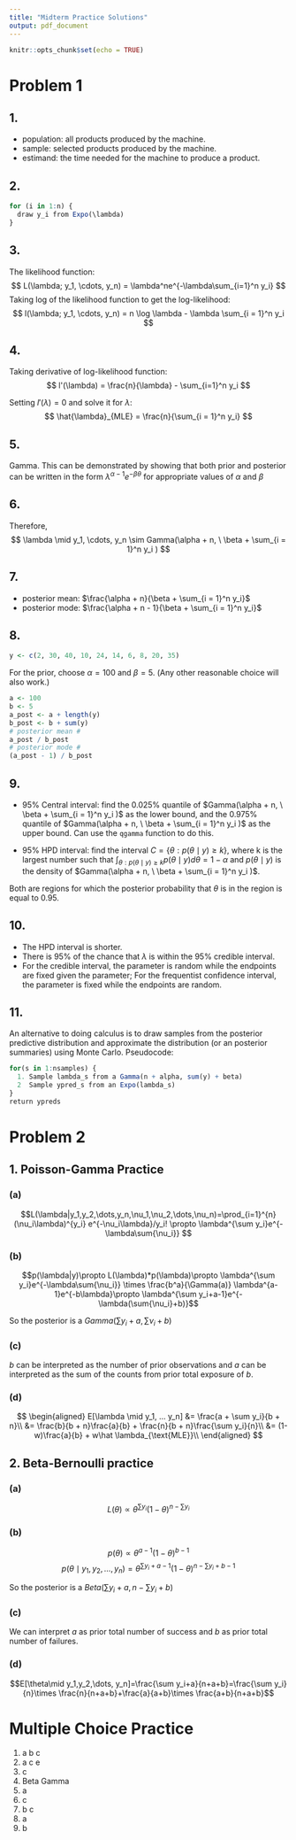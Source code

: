```yaml
---
title: "Midterm Practice Solutions"
output: pdf_document
---
```


```r
knitr::opts_chunk$set(echo = TRUE)
```

# Problem 1
## 1. 
- population: all products produced by the machine.
- sample: selected products produced by the machine.
- estimand: the time needed for the machine to produce a product.

## 2.
```r
for (i in 1:n) {
  draw y_i from Expo(\lambda)
}
```

## 3.
The likelihood function:
$$
L(\lambda; y_1, \cdots, y_n) = \lambda^ne^{-\lambda\sum_{i=1}^n y_i}
$$
Taking log of the likelihood function to get the log-likelihood:
$$
l(\lambda; y_1, \cdots, y_n) = n \log \lambda - \lambda \sum_{i = 1}^n y_i
$$


## 4.
Taking derivative of log-likelihood function:
$$
l'(\lambda) = \frac{n}{\lambda} - \sum_{i=1}^n y_i
$$

Setting $l'(\lambda) = 0$ and solve it for $\lambda$:
$$
\hat{\lambda}_{MLE} = \frac{n}{\sum_{i = 1}^n y_i}
$$

## 5.

Gamma.  This can be demonstrated by showing that both prior and posterior can be written in the form $\lambda^{\alpha-1}e^{-\beta \theta}$ for appropriate values of $\alpha$ and $\beta$

## 6.
\begin{align*}
p(\lambda \mid y_1, \cdots, y_n) &\propto \ \lambda^ne^{-\lambda\sum_{i=1}^n y_i} \lambda^{\alpha - 1} e^{- \beta \lambda}\\
& \propto \lambda^{\alpha + n - 1} e^{-(\sum_{i=1}^n y_i + \beta) \lambda}
\end{align*}

Therefore,
$$
\lambda \mid y_1, \cdots, y_n \sim Gamma(\alpha + n, \ \beta + \sum_{i = 1}^n y_i )
$$

## 7.
- posterior mean: $\frac{\alpha + n}{\beta + \sum_{i = 1}^n y_i}$
- posterior mode: $\frac{\alpha + n - 1}{\beta + \sum_{i = 1}^n y_i}$

## 8.
```r
y <- c(2, 30, 40, 10, 24, 14, 6, 8, 20, 35)
```

For the prior, choose $\alpha = 100$ and $\beta = 5$. (Any other reasonable choice will also work.)

```r
a <- 100
b <- 5
a_post <- a + length(y)
b_post <- b + sum(y)
# posterior mean #
a_post / b_post
# posterior mode #
(a_post - 1) / b_post
```

## 9.
- 95\% Central interval: find the 0.025\% quantile of $Gamma(\alpha + n, \ \beta + \sum_{i = 1}^n y_i )$ as the lower bound, and the 0.975\% quantile of $Gamma(\alpha + n, \ \beta + \sum_{i = 1}^n y_i )$ as the upper bound.  Can use the `qgamma` function to do this.

- 95\% HPD interval: find the interval $C = \{\theta: p(\theta \mid y) \geq k \}$, where k is the largest number such that $\int_{\theta: p(\theta \mid y) \geq k} p(\theta \mid y) d\theta = 1 - \alpha$ and $p(\theta \mid y)$ is the density of $Gamma(\alpha + n, \ \beta + \sum_{i = 1}^n y_i )$.  

Both are regions for which the posterior probability that $\theta$ is in the region is equal to 0.95.

## 10.
- The HPD interval is shorter.
- There is 95\% of the chance that $\lambda$ is within the 95\% credible interval.
- For the credible interval, the parameter is random while the endpoints are fixed given the parameter; For the frequentist confidence interval, the parameter is fixed while the endpoints are random.

## 11.
\begin{align*}
p(\tilde{y} \mid y) & = \int p(\tilde{y} \mid \lambda) p (\lambda \mid y) d \lambda\\
& = \int \lambda e^{- \lambda \tilde{y}} \frac{(\sum_i y_i + \beta)^{n + \alpha}}{\Gamma(n+\alpha)} \lambda^{n+\alpha-1}e^{-(\sum_i y_i + \beta)\lambda } d \lambda\\
& = \frac{(\sum_i y_i + \beta)^{n + \alpha}}{\Gamma(n+\alpha)} \int \lambda^{n + \alpha + 1 - 1} e^{(\sum_i y_i + \tilde{y} + \beta) \lambda} d \lambda\\
& = \frac{(\sum_i y_i + \beta)^{n + \alpha}}{\Gamma(n+\alpha)} \frac{\Gamma(n+\alpha + 1)}{(\sum_i y_i + \tilde{y} + \beta)^{n+\alpha + 1}}\\
& = \frac{(n+\alpha)(\sum_i y_i + \beta)^{n + \alpha}}{(\sum_i y_i + \tilde{y} + \beta)^{n +\alpha + 1}}, \quad  \tilde{y} > 0
\end{align*}

An alternative to doing calculus is to draw samples from the posterior predictive distribution and approximate the distribution (or an posterior summaries) using Monte Carlo.  Pseudocode:

```r
for(s in 1:nsamples) {
  1. Sample lambda_s from a Gamma(n + alpha, sum(y) + beta)
  2  Sample ypred_s from an Expo(lambda_s)
}
return ypreds
```



# Problem 2

## 1. Poisson-Gamma Practice

### (a) 
$$L(\lambda|y_1,y_2,\dots,y_n,\nu_1,\nu_2,\dots,\nu_n)=\prod_{i=1}^{n}(\nu_i\lambda)^{y_i} e^{-\nu_i\lambda}/y_i! \propto \lambda^{\sum y_i}e^{-\lambda\sum{\nu_i}} $$

### (b)

$$p(\lambda|y)\propto L(\lambda)*p(\lambda)\propto \lambda^{\sum y_i}e^{-\lambda\sum{\nu_i}} \times \frac{b^a}{\Gamma(a)} \lambda^{a-1}e^{-b\lambda}\propto \lambda^{\sum y_i+a-1}e^{-\lambda(\sum{\nu_i}+b)}$$

So the posterior is a $Gamma(\sum y_i+a, \sum{\nu_i}+b)$

### (c)

$b$ can be interpreted as the number of prior observations and $a$ can be interpreted as the sum of the counts from prior total exposure of $b$.

### (d)

$$
\begin{aligned}
E[\lambda \mid y_1, ... y_n] &= \frac{a + \sum y_i}{b + n}\\
&= \frac{b}{b + n}\frac{a}{b} + \frac{n}{b + n}\frac{\sum y_i}{n}\\
&= (1-w)\frac{a}{b} + w\hat \lambda_{\text{MLE}}\\
\end{aligned}
$$


## 2. Beta-Bernoulli practice

### (a)

$$L(\theta) \propto \theta^{\sum y_i}(1-\theta)^{n-\sum y_i}$$

### (b)

$$p(\theta)\propto \theta^{a-1}(1-\theta)^{b-1}$$
$$p(\theta \mid y_1,y_2,\dots,y_n)=\theta^{\sum y_i+a-1}(1-\theta)^{n-\sum y_i+b-1}$$

So the posterior is a $Beta(\sum y_i+a,n-\sum y_i+b)$

### (c)

We can interpret $a$ as prior total number of success and $b$ as prior total number of failures. 

### (d)

$$E[\theta\mid y_1,y_2,\dots, y_n]=\frac{\sum y_i+a}{n+a+b}=\frac{\sum y_i}{n}\times \frac{n}{n+a+b}+\frac{a}{a+b}\times \frac{a+b}{n+a+b}$$

# Multiple Choice Practice

1. a b c 
2. a c e
3. c
4. Beta Gamma
5. a
6. c
7. b c 
8. a
9. b




